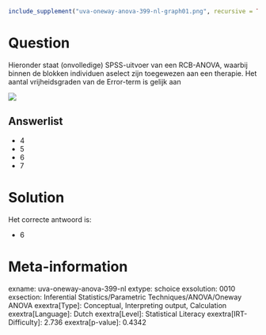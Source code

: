 ```r
include_supplement("uva-oneway-anova-399-nl-graph01.png", recursive = TRUE)
```

Question
========

Hieronder staat (onvolledige) SPSS-uitvoer van een RCB-ANOVA, waarbij
binnen de blokken individuen aselect zijn toegewezen aan een therapie.
Het aantal vrijheidsgraden van de Error-term is gelijk aan

![](uva-oneway-anova-399-nl-graph01.png)

Answerlist
----------

* 4
* 5
* 6
* 7

Solution
========

Het correcte antwoord is: 

* 6

Meta-information
================
exname: uva-oneway-anova-399-nl
extype: schoice
exsolution: 0010
exsection: Inferential Statistics/Parametric Techniques/ANOVA/Oneway ANOVA
exextra[Type]: Conceptual, Interpreting output, Calculation
exextra[Language]: Dutch
exextra[Level]: Statistical Literacy
exextra[IRT-Difficulty]: 2.736
exextra[p-value]: 0.4342
